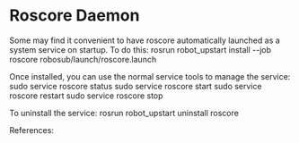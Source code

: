 # Roscore Daemon
Some may find it convenient to have roscore automatically launched as a system service on startup. To do this:
  rosrun robot_upstart install --job roscore robosub/launch/roscore.launch
  
Once installed, you can use the normal service tools to manage the service:
  sudo service roscore status
  sudo service roscore start
  sudo service roscore restart
  sudo service roscore stop
  
To uninstall the service:
  rosrun robot_upstart uninstall roscore
  
References:
[](http://docs.ros.org/jade/api/robot_upstart/html/)